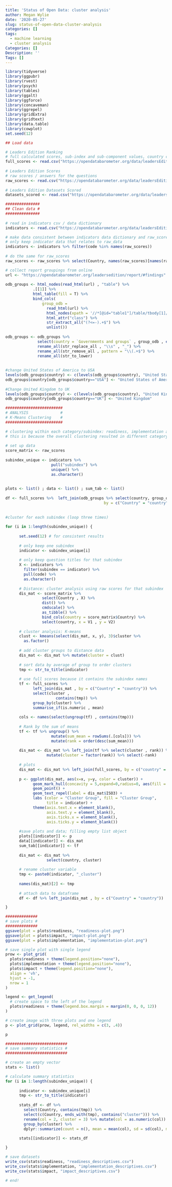 ```yaml
---
title: 'Status of Open Data: cluster analysis'
author: Megan Wylie
date: '2020-05-27'
slug: status-of-open-data-cluster-analysis
categories: []
tags:
  - machine learning
  - cluster analysis
Categories: []
Description: ''
Tags: []
---
```


```r

library(tidyverse)
library(ggpubr)
library(rvest)
library(psych)
library(tables)
library(ggalt)
library(ggforce)
library(concaveman)
library(ggrepel)
library(gridExtra)
library(gridtext)
library(data.table)
library(cowplot)
set.seed(12)
```




```r
## Load data

# Leaders Edition Ranking
# full calculated scores, sub-index and sub-component values, country classifications and other contextual information
full_scores <- read.csv("https://opendatabarometer.org/data/leadersEdition/ODB-leadersEdition-Rankings.csv")
    
# Leaders Edition Scores
# raw scores / answers for the questions
raw_scores <- read.csv("https://opendatabarometer.org/data/leadersEdition/ODB-leadersEdition-Scores.csv")
    
# Leaders Edition Datasets Scored 
datasets_scored <- read.csv("https://opendatabarometer.org/data/leadersEdition/ODB-leadersEdition-Datasets-Scored.csv")

###############
## Clean data #
###############
          
# read in indicators csv / data dictionary
indicators <- read.csv("https://opendatabarometer.org/data/leadersEdition/ODB-leadersEdition-Indicators.csv")

# make data consistent between indicators data dictionary and raw_scores    
# only keep indicator data that relates to raw_data
indicators <- indicators %>% filter(code %in% names(raw_scores))
          
# do the same for raw_scores
raw_scores <- raw_scores %>% select(Country, names(raw_scores)[names(raw_scores) %in% indicators$code])

# collect report groupings from online 
url <- "https://opendatabarometer.org/leadersedition/report/#findings"
            
odb_groups <- html_nodes(read_html(url) , "table") %>%
            .[[1]] %>% 
            html_table(fill = T) %>% 
            bind_cols(
                group_odb = 
                  read_html(url) %>% 
                  html_nodes(xpath = '//*[@id="table1"]/table/tbody[1]/tr/td[1]') %>% 
                  html_attr("class") %>% 
                  str_extract_all("(?<=-).+$") %>% 
                  unlist())
            
odb_groups <- odb_groups %>% 
              select(country = `Governments and groups` , group_odb , everything()) %>% 
              rename_all(str_replace_all , "\\s" , "_") %>% 
              rename_all(str_remove_all , pattern = "\\(.+$") %>% 
              rename_all(str_to_lower) 
            
            
#change United States of America to USA
levels(odb_groups$country) <- c(levels(odb_groups$country), "United States of America") 
odb_groups$country[odb_groups$country=="USA"] <- "United States of America"
            
#Change United Kingdom to UK
levels(odb_groups$country) <- c(levels(odb_groups$country), "United Kingdom") 
odb_groups$country[odb_groups$country=="UK"] <- "United Kingdom"
```

```r
#########################
# ANALYSIS              #
# K-Means Clustering    #
#########################

# clustering within each category/subindex: readiness, implementation and impact
# this is because the overall clustering resulted in different category weights because there were different numbers of questions.
      
# set up data          
score_matrix <- raw_scores                  
        
subindex_unique <- indicators %>%           
                    pull("subindex") %>%        
                    unique() %>%                
                    as.character()             
        
        
plots <- list() ; data <- list() ; sum_tab <- list() 
        
df <- full_scores %>%  left_join(odb_groups %>% select(country, group_odb),
                                           by = c("Country" = "country")) %>% as.tibble()
                                
            
#cluster for each subindex (loop three times)
            
for (i in 1:length(subindex_unique)) {        
          
      set.seed(12) # for consistent results
              
      # only keep one subindex
      indicator <- subindex_unique[i]           
                
      # only keep question titles for that subindex
      X <- indicators %>%              
        filter(subindex == indicator) %>%       
        pull(code) %>%                          
        as.character()                          
                
      # Distance: cluster analysis using raw scores for that subindex
      dis_mat <- score_matrix %>%                 
                select(Country , X) %>%                
                dist() %>%                              
                cmdscale() %>%                          
                as_tibble() %>%                         
                bind_cols(country = score_matrix$Country) %>%  
                select(country, x = V1 , y = V2)         
                
      # cluster analysis: K-means
      clust <- kmeans(select(dis_mat, x, y), 3)$cluster %>% 
        as.factor()
                              
      # add cluster groups to distance data
      dis_mat <- dis_mat %>% mutate(cluster = clust)
                
      # sort data by average of group to order clusters
      tmp <- str_to_title(indicator)
                
      # use full scores because it contains the subindex names 
      tf <- full_scores %>% 
            left_join(dis_mat , by = c("Country" = "country")) %>% 
            select(cluster , 
                      contains(tmp)) %>% 
            group_by(cluster) %>%         
            summarise_if(is.numeric , mean)
                          
      cols <- names(select(ungroup(tf) , contains(tmp))) 
                
      # Rank by the sum of means
      tf <- tf %>% ungroup() %>% 
                    mutate(sum_mean = rowSums(.[cols])) %>% 
                    mutate(rank = order(desc(sum_mean)))
                            
      dis_mat <- dis_mat %>% left_join(tf %>% select(cluster , rank)) %>% 
                  mutate(cluster = factor(rank)) %>% select(-rank)
                
      # plots
      dis_mat <- dis_mat %>% left_join(full_scores, by = c("country" = "Country"))
                
      p <- ggplot(dis_mat, aes(x=x, y=y, color = cluster)) + 
            geom_mark_hull(concavity = 5,expand=0,radius=0, aes(fill = cluster)) +
            geom_point() + 
            geom_text_repel(label = dis_mat$ISO3) +
            labs (color = "Cluster Group", fill = "Cluster Group",
                  title = indicator) +
            theme(axis.text.x = element_blank(),
                  axis.text.y = element_blank(),
                  axis.ticks.x = element_blank(),
                  axis.ticks.y = element_blank()) 
                
      #save plots and data; filling empty list object
      plots[[indicator]] <- p                   
      data[[indicator]] <- dis_mat
      sum_tab[[indicator]] <- tf
                
      dis_mat <- dis_mat %>% 
                  select(country, cluster)
      
      # rename cluster variable 
      tmp <- paste0(indicator, "_cluster")
      
      names(dis_mat)[2] <- tmp
      
      # attach data to dataframe
      df <- df %>% left_join(dis_mat , by = c("Country" = "country"))

}
```



```r
##############
# save plots #
##############
ggsave(plot = plots$readiness, "readiness-plot.png")
ggsave(plot = plots$impact, "impact-plot.png")
ggsave(plot = plots$implementation, "implementation-plot.png")

# save single plot with single legend
prow <- plot_grid(
  plots$readiness + theme(legend.position="none"),
  plots$implementation + theme(legend.position="none"),
  plots$impact + theme(legend.position="none"),
  align = 'vh',
  hjust = -1,
  nrow = 1
)

legend <- get_legend(
  # create space to the left of the legend
  plots$readiness + theme(legend.box.margin = margin(0, 0, 0, 12))
)

# create image with three plots and one legend
p <- plot_grid(prow, legend, rel_widths = c(3, .4))

p

###########################
# save summary statistics #
###########################

# create an empty vector
stats <- list()

# calculate summary statistics
for (i in 1:length(subindex_unique)) { 
        
      indicator <- subindex_unique[i]
      tmp <- str_to_title(indicator)
      
      stats_df <- df %>% 
        select(Country, contains(tmp)) %>% 
        select(c(Country, ends_with(tmp), contains("cluster"))) %>%
        rename(col = 2, cluster = 3) %>% mutate(col = as.numeric(col)) %>%
        group_by(cluster) %>% 
        dplyr::summarize(count = n(), mean = mean(col), sd = sd(col), min = min(col), max = max(col))  
      
      stats[[indicator]] <- stats_df

}

# save datasets
write_csv(stats$readiness, "readiness_descriptives.csv")        
write_csv(stats$implementation, "implementation_descriptives.csv")        
write_csv(stats$impact, "impact_descriptives.csv")        

# end! 
``` 
